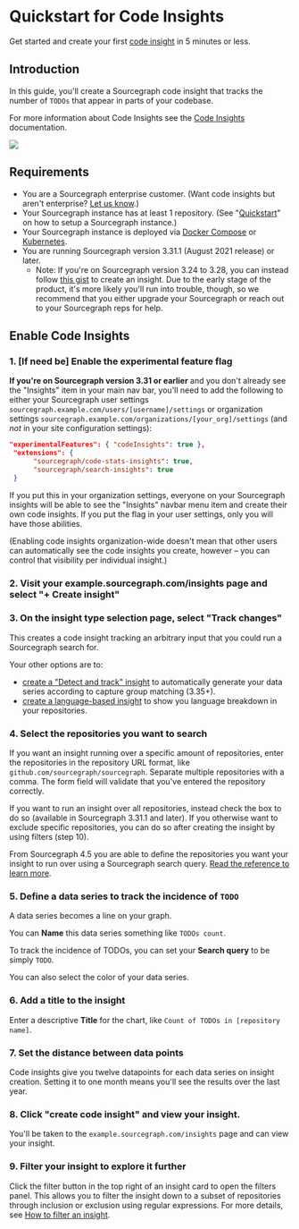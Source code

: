 # Quickstart for Code Insights

Get started and create your first [code insight](/code_insights/) in 5 minutes or less.

## Introduction

In this guide, you'll create a Sourcegraph code insight that tracks the number of `TODOs` that appear in parts of your codebase.

For more information about Code Insights see the [Code Insights](/code_insights/) documentation.

<img src="https://sourcegraphstatic.com/docs/images/code_insights/quickstart_TODOs_insight_dark.png" class="screenshot" />

## Requirements

- You are a Sourcegraph enterprise customer. (Want code insights but aren't enterprise? [Let us know](mailto:feedback@sourcegraph.com).)
- Your Sourcegraph instance has at least 1 repository. (See "[Quickstart](/#quick-install)" on how to setup a Sourcegraph instance.)
- Your Sourcegraph instance is deployed via [Docker Compose](/admin/deploy/docker-compose/) or [Kubernetes](/admin/deploy/kubernetes/).
- You are running Sourcegraph version 3.31.1 (August 2021 release) or later.
    - Note: If you're on Sourcegraph version 3.24 to 3.28, you can instead follow [this gist](https://gist.github.com/Joelkw/f0582b164578aabc3ac936dee43f23e0) to create an insight. Due to the early stage of the product, it's more likely you'll run into trouble, though, so we recommend that you either upgrade your Sourcegraph or reach out to your Sourcegraph reps for help.

## Enable Code Insights

### 1. [If need be] Enable the experimental feature flag

**If you're on Sourcegraph version 3.31 or earlier** and you don't already see the "Insights" item in your main nav bar, you'll need to add the following to either your Sourcegraph user settings `sourcegraph.example.com/users/[username]/settings` or organization settings `sourcegraph.example.com/organizations/[your_org]/settings` (and _not_ in your site configuration settings):

```json
"experimentalFeatures": { "codeInsights": true },
 "extensions": {
      "sourcegraph/code-stats-insights": true,
      "sourcegraph/search-insights": true
 }
```

If you put this in your organization settings, everyone on your Sourcegraph insights will be able to see the "Insights" navbar menu item and create their own code insights. If you put the flag in your user settings, only you will have those abilities.

(Enabling code insights organization-wide doesn't mean that other users can automatically see the code insights you create, however – you can control that visibility per individual insight.)

### 2. Visit your example.sourcegraph.com/insights page and select "+ Create insight"

### 3. On the insight type selection page, select "Track changes"

This creates a code insight tracking an arbitrary input that you could run a Sourcegraph search for.

Your other options are to:

* [create a "Detect and track" insight](/code_insights/explanations/automatically_generated_data_series) to automatically generate your data series according to capture group matching (3.35+).
* [create a language-based insight](/code_insights/language_insight_quickstart) to show you language breakdown in your repositories.

### 4. Select the repositories you want to search

If you want an insight running over a specific amount of repositories, enter the repositories in the repository URL format, like `github.com/sourcegraph/sourcegraph`.
Separate multiple repositories with a comma. The form field will validate that you've entered the repository correctly.

If you want to run an insight over all repositories, instead check the box to do so (available in Sourcegraph 3.31.1 and later). If you otherwise want to exclude specific repositories, you can do so after creating the insight by using filters (step 10).

From Sourcegraph 4.5 you are able to define the repositories you want your insight to run over using a Sourcegraph search query. [Read the reference to learn more](/code_insights/references/repository_scope).


### 5. Define a data series to track the incidence of `TODO`

A data series becomes a line on your graph.

You can **Name** this data series something like `TODOs count`.

To track the incidence of TODOs, you can set your **Search query** to be simply `TODO`.

You can also select the color of your data series.

### 6. Add a title to the insight

Enter a descriptive **Title** for the chart, like `Count of TODOs in [repository name]`.

### 7. Set the distance between data points

Code insights give you twelve datapoints for each data series on insight creation. Setting it to one month means you'll see the results over the last year.

### 8. Click "create code insight" and view your insight.

You'll be taken to the `example.sourcegraph.com/insights` page and can view your insight.

### 9. Filter your insight to explore it further

Click the filter button in the top right of an insight card to open the filters panel. This allows you to filter the insight down to a subset of repositories through inclusion or exclusion using regular expressions.
For more details, see [How to filter an insight](/code_insights/how-tos/filtering_an_insight).
